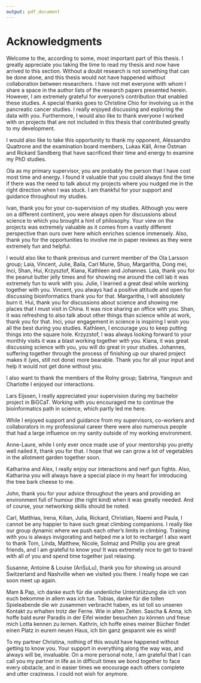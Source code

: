 ```yaml
---
output: pdf_document
---
```


# Acknowledgments {-}

Welcome to the, according to some, most important part of this thesis. I greatly appreciate you taking the time to read my thesis and now have arrived to this section.
Without a doubt research is not something that can be done alone, and this thesis would not have happened without collaboration between researchers. I have not met everyone with whom I share a space in the author lists of the research papers presented herein. However, I am extremely grateful for everyone’s contribution that enabled these studies. A special thanks goes to Christine Chio for involving us in the pancreatic cancer studies. I really enjoyed discussing and exploring the data with you. Furthermore, I would also like to thank everyone I worked with on projects that are not included in this thesis that contributed greatly to my development.

I would also like to take this opportunity to thank my opponent, Alessandro Quattrone and the examination board members, Lukas Käll, Arne Östman and Rickard Sandberg that have sacrificed their time and energy to examine my PhD studies.

Ola as my primary supervisor, you are probably the person that I have cost most time and energy. I found it valuable that you could always find the time if there was the need to talk about my projects where you nudged me in the right direction when I was stuck. I am thankful for your support and guidance throughout my studies.

Ivan, thank you for your co-supervision of my studies. Although you were on a different continent, you were always open for discussions about science to which you brought a hint of philosophy.  Your view on the projects was extremely valuable as it comes from a vastly different perspective than ours over here which enriches science immensely. Also, thank you for the opportunities to involve me in paper reviews as they were extremely fun and helpful.
 
I would also like to thank previous and current member of the Ola Larsson group; Laia, Vincent, Julie, Baila, Carl Murie, Shuo, Margaritha, Dong mei, Inci, Shan, Hui, Krzysztof, Kiana, Kathleen and Johannes. 
Laia, thank you for the peanut butter jelly times and for showing me around the cell lab it was extremely fun to work with you. Julie, I learned a great deal while working together with you. Vincent, you always had a positive attitude and open for discussing bioinformatics thank you for that. Margaritha, I will absolutely burn it.  Hui, thank you for discussions about science and showing me places that I must visit in China. It was nice sharing an office with you. Shan, it was refreshing to also talk about other things than science while at work, thank you for that. Inci, your engagement in science is inspiring I wish you all the best during you studies. Kathleen, I encourage you to keep putting things into the square hole. Krzyzstof, I was always looking forward to your monthly visits it was a blast working together with you. Kiana, it was great discussing science with you, you will do great in your studies. Johannes, suffering together through the process of finishing up our shared project makes it (yes, still not done) more bearable. Thank you for all your input and help it would not get done without you.

I also want to thank the members of the Rolny group; Sabrina, Yangxun and Charlotte I enjoyed our interactions. 

Lars Eijssen, I really appreciated your supervision during my bachelor project in BiGCaT. Working with you encouraged me to continue the bioinformatics path in science, which partly led me here.
 
While I enjoyed support and guidance from my supervisors, co-workers and collaborators in my professional career there were also numerous people that had a large influence on my sanity outside of my working environment.
 
Anne-Laure, while I only ever once made use of your mentorship you pretty well nailed it, thank you for that. I hope that we can grow a lot of vegetables in the allotment garden together soon.

Katharina and Alex, I really enjoy our interactions and nerf gun fights. Also, Katharina you will always have a special place in my heart for introducing the tree bark cheese to me.

John, thank you for your advice throughout the years and providing an environment full of humour (the right kind) when it was greatly needed. And of course, your networking skills should be noted.

Carl, Matthias, Irena, Kilian, Julia, Rickard, Christian, Naemi and Paula, I cannot be any happier to have such great climbing companions. I really like our group dynamic where we push each other’s limits in climbing. Training with you is always invigorating and helped me a lot to recharge!
I also want to thank Tom, Linda, Matthew, Nicole, Solmaz and Phillip you are great friends, and I am grateful to know you! It was extremely nice to get to travel with all of you and spend time together just relaxing.

Susanne, Antoine & Louise (AnSuLu), thank you for showing us around Switzerland and Nashville when we visited you there. I really hope we can soon meet up again.

Mam & Pap, ich danke euch für die undenliche Unterstützung die ich von euch bekomme in allem was ich tue. Tobias, danke für die tollen Spieleabende die wir zusammen verbracht haben, es ist toll so unseren Kontakt zu erhalten trotz der Ferne. Wie in alten Zeiten.  Sascha & Anna, ich hoffe bald eurer Paradis in der Eifel wieder besuchen zu können und freue mich Lotta kennen zu lernen. Kathrin, ich hoffe eines meiner Bücher findet einen Platz in eurem neuen Haus, ich bin ganz gespannt wie es wird!

To my partner Christina, nothing of this would have happened without getting to know you. Your support in everything along the way was, and always will be, invaluable. On a more personal note, I am grateful that I can call you my partner in life as in difficult times we bond together to face every obstacle, and in easier times we encourage each others complete and utter craziness.  I could not wish for anymore. 









